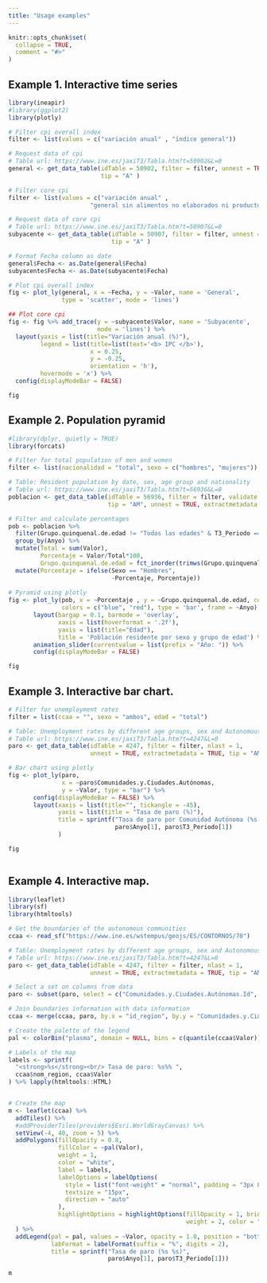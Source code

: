 ```yaml
---
title: "Usage examples"
---
```


```r
knitr::opts_chunk$set(
  collapse = TRUE,
  comment = "#>"
)
```

## Example 1. Interactive time series

```r
library(ineapir)
#library(ggplot2)
library(plotly)

# Filter cpi overall index
filter <- list(values = c("variación anual" , "índice general"))

# Request data of cpi
# Table url: https://www.ine.es/jaxiT3/Tabla.htm?t=50902&L=0
general <- get_data_table(idTable = 50902, filter = filter, unnest = TRUE,
                          tip = "A" )

# Filter core cpi
filter <- list(values = c("variación anual" , 
                       "general sin alimentos no elaborados ni productos energéticos"))

# Request data of core cpi
# Table url: https://www.ine.es/jaxiT3/Tabla.htm?t=50907&L=0
subyacente <- get_data_table(idTable = 50907, filter = filter, unnest = TRUE,
                             tip = "A" )

# Format Fecha column as date
general$Fecha <- as.Date(general$Fecha)
subyacente$Fecha <- as.Date(subyacente$Fecha)

# Plot cpi overall index
fig <- plot_ly(general, x = ~Fecha, y = ~Valor, name = 'General',
               type = 'scatter', mode = 'lines')

## Plot core cpi
fig <- fig %>% add_trace(y = ~subyacente$Valor, name = 'Subyacente',
                         mode = 'lines') %>%
  layout(yaxis = list(title="Variación anual (%)"),
         legend = list(title=list(text='<b> IPC </b>'),
                       x = 0.25,
                       y = -0.25,
                       orientation = 'h'),
         hovermode = 'x') %>%
  config(displayModeBar = FALSE)

fig

```

## Example 2. Population pyramid

```r
#library(dplyr, quietly = TRUE)
library(forcats)

# Filter for total population of men and women 
filter <- list(nacionalidad = "total", sexo = c("hombres", "mujeres"))

# Table: Resident population by date, sex, age group and nationality
# Table url: https://www.ine.es/jaxiT3/Tabla.htm?t=56936&L=0
poblacion <- get_data_table(idTable = 56936, filter = filter, validate = FALSE, 
                            tip = "AM", unnest = TRUE, extractmetadata = TRUE)

# Filter and calculate percentages
pob <- poblacion %>% 
  filter(Grupo.quinquenal.de.edad != "Todas las edades" & T3_Periodo == "1 de enero de") %>%
  group_by(Anyo) %>% 
  mutate(Total = sum(Valor), 
         Porcentaje = Valor/Total*100, 
         Grupo.quinquenal.de.edad = fct_inorder(trimws(Grupo.quinquenal.de.edad))) %>% ungroup() %>%
  mutate(Porcentaje = ifelse(Sexo == "Hombres",
                             -Porcentaje, Porcentaje))
  
# Pyramid using plotly
fig <- plot_ly(pob, x = ~Porcentaje , y = ~Grupo.quinquenal.de.edad, color = ~Sexo, 
               colors = c("blue", "red"), type = 'bar', frame = ~Anyo) %>% 
       layout(bargap = 0.1, barmode = 'overlay',
              xaxis = list(hoverformat = '.2f'),
              yaxis = list(title="Edad"),
              title = 'Población residente por sexo y grupo de edad') %>%
       animation_slider(currentvalue = list(prefix = "Año: ")) %>%
       config(displayModeBar = FALSE)

fig

```


## Example 3. Interactive bar chart.
```r

# Filter for unemployment rates
filter = list(ccaa = "", sexo = "ambos", edad = "total")

# Table: Unemployment rates by different age groups, sex and Autonomous Community
# Table url: https://www.ine.es/jaxiT3/Tabla.htm?t=4247&L=0
paro <- get_data_table(idTable = 4247, filter = filter, nlast = 1,
                       unnest = TRUE, extractmetadata = TRUE, tip = "AM")

# Bar chart using plotly
fig <- plot_ly(paro, 
               x = ~paro$Comunidades.y.Ciudades.Autónomas,
               y = ~Valor, type = "bar") %>%
       config(displayModeBar = FALSE) %>%
       layout(xaxis = list(title="", tickangle = -45),
              yaxis = list(title = "Tasa de paro (%)"),
              title = sprintf("Tasa de paro por Comunidad Autónoma (%s %s)",
                              paro$Anyo[1], paro$T3_Periodo[1])
              )

fig
  
```

## Example 4. Interactive map.
```r
library(leaflet)
library(sf)
library(htmltools)

# Get the boundaries of the autonomous communities
ccaa <- read_sf("https://www.ine.es/wstempus/geojs/ES/CONTORNOS/70")

# Table: Unemployment rates by different age groups, sex and Autonomous Community
# Table url: https://www.ine.es/jaxiT3/Tabla.htm?t=4247&L=0
paro <- get_data_table(idTable = 4247, filter = filter, nlast = 1,
                       unnest = TRUE, extractmetadata = TRUE, tip = "AM")

# Select a set on columns from data
paro <- subset(paro, select = c("Comunidades.y.Ciudades.Autónomas.Id", "T3_Periodo", "Anyo","Valor"))

# Join boundaries information with data information
ccaa <- merge(ccaa, paro, by.x = "id_region", by.y = "Comunidades.y.Ciudades.Autónomas.Id" )

# Create the palette of the legend
pal <- colorBin("plasma", domain = NULL, bins = c(quantile(ccaa$Valor)))

# Labels of the map
labels <- sprintf(
  "<strong>%s</strong><br/> Tasa de paro: %s%% ",
  ccaa$nom_region, ccaa$Valor
) %>% lapply(htmltools::HTML)


# Create the map
m <- leaflet(ccaa) %>% 
  addTiles() %>%
  #addProviderTiles(providers$Esri.WorldGrayCanvas) %>%
  setView(-4, 40, zoom = 5) %>%
  addPolygons(fillOpacity = 0.8,
              fillColor = ~pal(Valor),
              weight = 1,
              color = "white",
              label = labels,
              labelOptions = labelOptions(
                style = list("font-weight" = "normal", padding = "3px 8px"),
                textsize = "15px",
                direction = "auto"
              ),
              highlightOptions = highlightOptions(fillOpacity = 1, bringToFront = TRUE, 
                                                  weight = 2, color = "white")
  ) %>%
  addLegend(pal = pal, values = ~Valor, opacity = 1.0, position = "bottomright",
            labFormat = labelFormat(suffix = "%", digits = 2),
            title = sprintf("Tasa de paro (%s %s)",
                            paro$Anyo[1], paro$T3_Periodo[1]))

m

```

